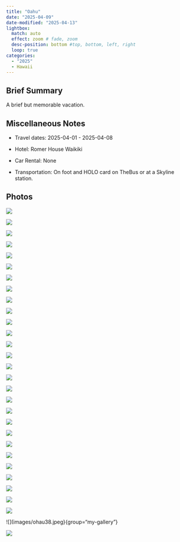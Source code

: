 ```yaml
---
title: "Oahu"
date: "2025-04-09"
date-modified: "2025-04-13"
lightbox:
  match: auto
  effect: zoom # fade, zoom
  desc-position: bottom #top, bottom, left, right
  loop: true
categories:
  - "2025"
  - Hawaii
---
```


## Brief Summary

A brief but memorable vacation.

## Miscellaneous Notes

-   Travel dates: 2025-04-01 - 2025-04-08

-   Hotel: Romer House Waikiki

-   Car Rental: None

-   Transportation: On foot and HOLO card on TheBus or at a Skyline station.

## Photos

![](images/ohau11.jpeg){group="my-gallery"}

![](images/ohau10.jpeg){group="my-gallery"}

![](images/ohau12.jpeg){group="my-gallery"}

![](images/ohau13.jpeg){group="my-gallery"}

![](images/ohau14.jpeg){group="my-gallery"}

![](images/ohau15.jpeg){group="my-gallery"}

![](images/ohau16.jpeg){group="my-gallery"}

![](images/ohau17.jpeg){group="my-gallery"}

![](images/ohau18.jpeg){group="my-gallery"}

![](images/ohau19.jpeg){group="my-gallery"}

![](images/ohau20.jpeg){group="my-gallery"}

![](images/ohau21.jpeg){group="my-gallery"}

![](images/ohau22.jpeg){group="my-gallery"}

![](images/ohau23.jpeg){group="my-gallery"}

![](images/ohau24.jpeg){group="my-gallery"}

![](images/ohau25.jpeg){group="my-gallery"}

![](images/ohau26.jpeg){group="my-gallery"}

![](images/ohau27.jpeg){group="my-gallery"}

![](images/ohau28.jpeg){group="my-gallery"}

![](images/ohau29.jpeg){group="my-gallery"}

![](images/ohau30.jpeg){group="my-gallery"}

![](images/ohau31.jpeg){group="my-gallery"}

![](images/ohau32.jpeg){group="my-gallery"}

![](images/ohau33.jpeg){group="my-gallery"}

![](images/ohau34.jpeg){group="my-gallery"}

![](images/ohau35.jpeg){group="my-gallery"}

![](images/ohau36.jpeg){group="my-gallery"}

![](images/ohau37.jpeg){group="my-gallery"}

\![\](images/ohau38.jpeg}{group="my-gallery"}

![](images/ohau39.jpeg){group="my-gallery"}

